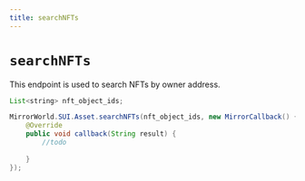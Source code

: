 ```yaml
---
title: searchNFTs
---
```


# `searchNFTs`
This endpoint is used to search NFTs by owner address.

```java
List<string> nft_object_ids;

MirrorWorld.SUI.Asset.searchNFTs(nft_object_ids, new MirrorCallback() {
    @Override
    public void callback(String result) {
        //todo
        
    }
});
```
